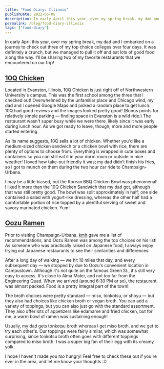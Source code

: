 ```yaml
---
title: "Food Diary: Illinois"
publishDate: 2022-06-08
description: In early April this year, over my spring break, my dad and I embarked on a journey to check out three of my top choice colleges over four days. It was definitely a crunch, but we managed to pull it off and eat lots of good food along the way.
permalink: /blog/food-diary-illinois
tags: ["food-diary"]
---
```



In early April this year, over my spring break, my dad and I embarked on a journey to check out three of my top choice colleges over four days. It was definitely a crunch, but we managed to pull it off and eat lots of good food along the way. I'll be sharing two of my favorite restaurants that we encountered on our trip!

## [10Q Chicken](https://www.10qchicken.com/)

Located in Evanston, Illinois, 10Q Chicken is just right off of Northwestern University's campus. This was the first school among the three that I checked out! Overwhelmed by the unfamiliar place and Chicago wind, my dad and I opened Google Maps and picked a random place to get lunch. 10Q had good reviews and the images looked pretty good! (Bonus points for relatively simple parking &mdash; finding space in Evanston is a wild ride.) The restaurant wasn't super busy while we were there, likely since it was early during lunch hour. As we got ready to leave, though, more and more people started entering.

As its name suggests, 10Q sells a lot of chicken. Whether you'd like a medium-sized chicken sandwich or a chicken bowl with rice, there are plenty of options to choose from. Everything is wrapped in cute boxes and containers so you can still eat it in your dorm room or outside in nice weather! I loved how take-out friendly it was; my dad didn't finish his fries, so I got to munch on them during the two hour car ride to Champaign-Urbana.

I may be a little biased, but the Korean BBQ Chicken Bowl was phenomenal! I liked it more than the 10Q Chicken Sandwich that my dad got, although that was still pretty good. The bowl was split approximately in half; one side contained a salad with yogurt-like dressing, whereas the other half had a comfortable portion of rice topped by a plentiful serving of sweet and savory marinated chicken. Yum!

<BlogImage src={tenq} alt="Korean BBQ Chicken Bowl; $8.49" />

## [Oozu Ramen](https://oozuramen.com/)

Prior to visiting Champaign-Urbana, [kmh](https://kmh.zone) gave me a list of recommendations, and Oozu Ramen was among the top choices on his list! As someone who was practically raised on Japanese food, I always enjoy trying out Japanese restaurants to see their similarities and differences.

After a long day of walking &mdash; we hit 10 miles that day, and every subsequent day &mdash; we stopped by due to Oozu's convenient location in Campustown. Although it's not quite on the famous Green St., it's still very easy to access. It's close to Alma Mater, and not too far from the Engineering Quad. When we arrived (around 6:30 PM or so), the restaurant was almost packed. Food is a pretty integral part of the town!

The broth choices were pretty standard &mdash; miso, tonkotsu, or shoyu &mdash; but they also had choices like chicken broth or vegan broth. You can add a variety of toppings, but you can also just go with the standard assortment. They also offer lots of appetizers like edamame and fried chicken, but for me, a warm bowl of ramen was sustaining enough!

Usually, my dad gets tonkotsu broth whereas I get miso broth, and we get to try each other's. Our toppings were fairly similar, which was somewhat surprising, since tonkotsu broth often goes with different toppings compared to miso broth. I was a super big fan of their egg with its creamy yolk.

<BlogImage src={oozu} alt="Miso Ramen; $13.50" />

I hope I haven't made you _too_ hungry! Feel free to check these out if you're ever in the area, and let me know your thoughts :D
